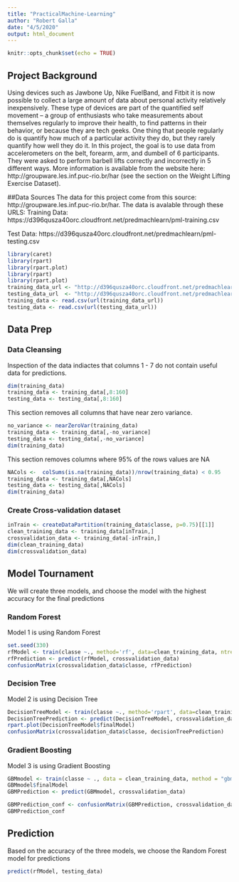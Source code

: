 ```yaml
---
title: "PracticalMachine-Learning"
author: "Robert Galla"
date: "4/5/2020"
output: html_document
---
```


```r
knitr::opts_chunk$set(echo = TRUE)
```

## Project Background

Using devices such as Jawbone Up, Nike FuelBand, and Fitbit it is now possible to collect a large amount of data about personal activity relatively inexpensively. These type of devices are part of the quantified self movement – a group of enthusiasts who take measurements about themselves regularly to improve their health, to find patterns in their behavior, or because they are tech geeks. One thing that people regularly do is quantify how much of a particular activity they do, but they rarely quantify how well they do it. In this project, the goal is to use data from accelerometers on the belt, forearm, arm, and dumbell of 6 participants. They were asked to perform barbell lifts correctly and incorrectly in 5 different ways. More information is available from the website here: http://groupware.les.inf.puc-rio.br/har (see the section on the Weight Lifting Exercise Dataset). 

##Data Sources
The data for this project come from this source: http://groupware.les.inf.puc-rio.br/har.
The data is avalable through these URLS:
Training Data:
https://d396qusza40orc.cloudfront.net/predmachlearn/pml-training.csv

Test Data:
https://d396qusza40orc.cloudfront.net/predmachlearn/pml-testing.csv


```r
library(caret)
library(rpart)
library(rpart.plot)
library(rpart)
library(rpart.plot)
training_data_url <- "http://d396qusza40orc.cloudfront.net/predmachlearn/pml-training.csv"
testing_data_url  <- "http://d396qusza40orc.cloudfront.net/predmachlearn/pml-testing.csv"
training_data <- read.csv(url(training_data_url))
testing_data <- read.csv(url(testing_data_url))
```

## Data Prep

### Data Cleansing
Inspection of the data indiactes that columns 1 - 7 do not contain useful data for predictions.

```r
dim(training_data)
training_data <- training_data[,8:160]
testing_data <- testing_data[,8:160]
```

This section removes all columns that have near zero variance.

```r
no_variance <- nearZeroVar(training_data)
training_data <- training_data[,-no_variance]
testing_data <- testing_data[,-no_variance]
dim(training_data)
```

This section removes columns where 95% of the rows values are NA
```r
NACols <-  colSums(is.na(training_data))/nrow(training_data) < 0.95
training_data <- training_data[,NACols]
testing_data <- testing_data[,NACols]
dim(training_data)

```

### Create Cross-validation dataset
```r
inTrain <- createDataPartition(training_data$classe, p=0.75)[[1]]
clean_training_data <- training_data[inTrain,]
crossvalidation_data <- training_data[-inTrain,]
dim(clean_training_data)
dim(crossvalidation_data)
```

## Model Tournament
We will create three models, and choose the model with the highest accuracy for the final predictions

### Random Forest
Model 1 is using Random Forest

```r
set.seed(330)
rfModel <- train(classe ~., method='rf', data=clean_training_data, ntree=128)
rfPrediction <- predict(rfModel, crossvalidation_data)
confusionMatrix(crossvalidation_data$classe, rfPrediction)
```

### Decision Tree
Model 2 is using Decision Tree

```r
DecisionTreeModel <- train(classe ~., method='rpart', data=clean_training_data)
DecisionTreePrediction <- predict(DecisionTreeModel, crossvalidation_data)
rpart.plot(DecisionTreeModel$finalModel)
confusionMatrix(crossvalidation_data$classe, decisionTreePrediction)
```

### Gradient Boosting
Model 3 is using Gradient Boosting

```r
GBMmodel <- train(classe ~ ., data = clean_training_data, method = "gbm", verbose = FALSE)
GBMmodel$finalModel
GBMPrediction <- predict(GBMmodel, crossvalidation_data)

GBMPrediction_conf <- confusionMatrix(GBMPrediction, crossvalidation_data$classe)
GBMPrediction_conf
```

## Prediction
Based on the accuracy of the three models, we choose the Random Forest model for predictions

```r
predict(rfModel, testing_data)
```



